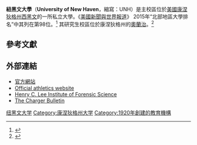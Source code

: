 {{Infobox University
|image          = [[File:University_of_New_Haven_Logo.png|200px]]
|name           = University of New Haven
|motto          = ''A Leader in Experiential Education''
|established    = 1920
|type           = [[私立大學|私立大學]]
|president      = Dr. Steven Kaplan
|city           = [[西黑文_(康涅狄格州)|西黑文]]
|state          = [[康涅狄格州|康涅狄格州]]
|coor           = <small>{{Coord|41.2918592|-72.9621902|region:US-CT_type:edu|display=inline,title}}</small>
|country        = [[美國|美國]]
|students       = 6,400
|undergrad      = 4,600
|postgrad       = 1,800
|faculty        = 522
|staff          = 500
|campus         = [[郊區|郊區]]
|former_names   = New Haven College
|sports         = 17支校隊
|colors		=藍色和金色{{color box|#003366}} {{color box|#FFCC32}}
|nickname	= [http://www.newhavenchargers.com/ Chargers]
|mascot		= Charlie the Charger
|athletics	= [[NCAA|NCAA]] Division II – [[Northeast-10_Conference|NE-10]]
|affiliations	= 
|website        = [http://www.newhaven.edu www.newhaven.edu]
}}

'''紐黑文大學'''（'''University of New Haven'''，縮寫：UNH）是主校區位於[[美國|美國]][[康涅狄格州|康涅狄格州]][[西黑文_(康涅狄格州)|西黑文]]的一所私立大學。《[[美國新聞與世界報道|美國新聞與世界報道]]》 2015年“北部地區大學排名”中其列在第98位。<ref>{{cite web|title=Regional University North Rankings|url=http://colleges.usnews.rankingsandreviews.com/best-colleges/university-of-new-haven-1397|work=usnews.com}}</ref> 其研究生校區位於康涅狄格州的[[奧蘭治_(康涅狄格州)|奧蘭治]]。<ref>{{cite web|title=Academics|url=http://www.newhaven.edu/academics/|work=newhaven.edu}}</ref>

==參考文獻==
{{Reflist}}

==外部連結==
* [http://www.newhaven.edu/ 官方網站]
* [http://www.newhavenchargers.com/ Official athletics website]
* [http://henryleeinstitute.com/ Henry C. Lee Institute of Forensic Science]
* [http://www.chargerbulletin.com/ The Charger Bulletin]

{{康涅狄格州的大學和學院}}

{{DEFAULTSORT:New Haven, University Of}}
[[Category:纽黑文大学|]]
[[Category:康涅狄格州大学|Category:康涅狄格州大学]]
[[Category:1920年創建的教育機構|Category:1920年創建的教育機構]]